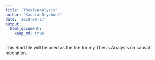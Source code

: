 ```yaml
---
title: "ThesisAnalysis"
author: "Kassia Orychock"
date: '2018-09-17'
output: 
  html_document:
    keep_md: true
---
```


This Rmd file will be used as the file for my Thesis Analysis on causal mediation.

